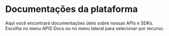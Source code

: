 # Documentações da plataforma

Aqui você encontrará documentações úteis sobre nossas APIs e SDKs. Escolha no menu APIS Docs ou no menu lateral para selecionar por recurso.
